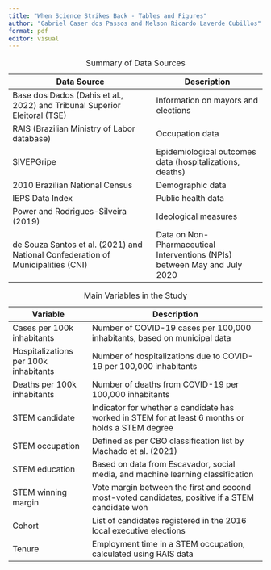 ```yaml
---
title: "When Science Strikes Back - Tables and Figures"
author: "Gabriel Caser dos Passos and Nelson Ricardo Laverde Cubillos"
format: pdf
editor: visual
---
```


| **Data Source**                                                                  | **Description**                                                           |
|-----------------------------------------|-------------------------------|
| Base dos Dados (Dahis et al., 2022) and Tribunal Superior Eleitoral (TSE)        | Information on mayors and elections                                       |
| RAIS (Brazilian Ministry of Labor database)                                      | Occupation data                                                           |
| SIVEPGripe                                                                       | Epidemiological outcomes data (hospitalizations, deaths)                  |
| 2010 Brazilian National Census                                                   | Demographic data                                                          |
| IEPS Data Index                                                                  | Public health data                                                        |
| Power and Rodrigues-Silveira (2019)                                              | Ideological measures                                                      |
| de Souza Santos et al. (2021) and National Confederation of Municipalities (CNI) | Data on Non-Pharmaceutical Interventions (NPIs) between May and July 2020 |

: Summary of Data Sources

| **Variable**                          | **Description**                                                                                   |
|-----------------------|-------------------------------------------------|
| Cases per 100k inhabitants            | Number of COVID-19 cases per 100,000 inhabitants, based on municipal data                         |
| Hospitalizations per 100k inhabitants | Number of hospitalizations due to COVID-19 per 100,000 inhabitants                                |
| Deaths per 100k inhabitants           | Number of deaths from COVID-19 per 100,000 inhabitants                                            |
| STEM candidate                        | Indicator for whether a candidate has worked in STEM for at least 6 months or holds a STEM degree |
| STEM occupation                       | Defined as per CBO classification list by Machado et al. (2021)                                   |
| STEM education                        | Based on data from Escavador, social media, and machine learning classification                   |
| STEM winning margin                   | Vote margin between the first and second most-voted candidates, positive if a STEM candidate won  |
| Cohort                                | List of candidates registered in the 2016 local executive elections                               |
| Tenure                                | Employment time in a STEM occupation, calculated using RAIS data                                  |

: Main Variables in the Study
